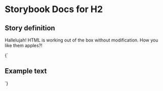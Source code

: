 

# Storybook Docs for H2

<Meta title="govtnz-import" />

## Story definition

Hallelujah! HTML is working out of the box without modification.
How you like them apples?!

<Story name="H2" height="100px">
  {` <h2 class="g-heading g-heading-xl">  Example text</h2> `}
</Story>
